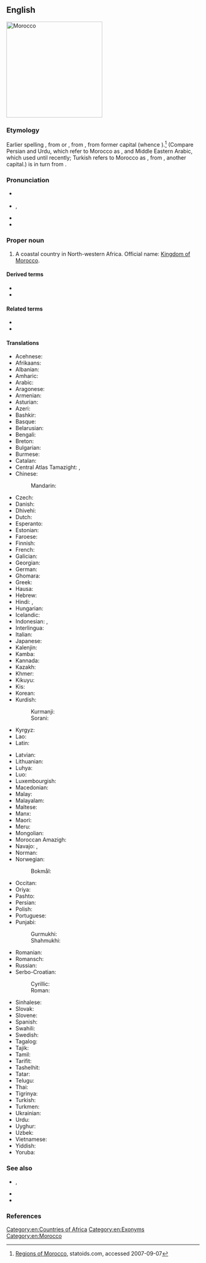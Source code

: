 {{also|morocco}}
==English==
[[Image:Morocco (orthographic projection).svg|250px|thumb|right|Morocco]]
{{wikipedia}}

===Etymology===
Earlier spelling {{m|en|Marocco}}, from {{etyl|es|en}} {{m|es|Marruecos}} or {{etyl|pt|en}} {{m|pt|Marrocos}}, from {{etyl|ML.|en}} {{m|la|Marrochium}}, from former capital {{m|la||Marrakech}} (whence {{cog|en|Marrakech}}).<ref>[http://www.statoids.com/uma.html Regions of Morocco], statoids.com, accessed 2007-09-07</ref> (Compare Persian and Urdu, which refer to Morocco as {{m|fa|مراکش|sc=Arab||marâkeš}}, and Middle Eastern Arabic, which used {{m|fa|مراكش|sc=Arab||marraakush}} until recently; Turkish refers to Morocco as {{m|tr|Fas}}, from {{m|tr|Fas||Fez}}, another capital.) {{m|tr||Marrakech}} is in turn from {{etyl|ber|en}} {{m|ber-pro||Murt n Akush|Land of God}}.

===Pronunciation===
* {{a|UK}} {{IPA|/məˈɹɒkəʊ/|lang=en}}
* {{a|US}} {{enPR|məräk'ō}}, {{IPAchar|/məˈrɑkoʊ/}}
* {{audio|En-us-Morocco.ogg|Audio (US)|lang=en}}
* {{rhymes|ɒkəʊ|lang=en}}

===Proper noun===
{{en-proper noun}}

# {{senseid|en|Q1028}}A coastal country in North-western Africa. Official name: [[Kingdom of Morocco]].

====Derived terms====
* {{l|en|Moroccan}}
* {{l|en|ambassador of Morocco}}

====Related terms====
* {{l|en|maroquin}}
* {{l|en|Marrakech}}

====Translations====
{{trans-top|id=Q1028|country}}
* Acehnese: {{t|ace|Maghribi}}
* Afrikaans: {{t|af|Marokko}}
* Albanian: {{t+|sq|Maroku}}
* Amharic: {{t|am|ሞሮኮ|sc=Ethi}}
* Arabic: {{t+|ar|اَلْمَغْرِب|f}}
* Aragonese: {{t|an|Marruecos|m}}
* Armenian: {{t|hy|Մարոկկո|sc=Armn}}
* Asturian: {{t+|ast|Marruecos|m-p}}
* Azeri: {{t+|az|Mərakeş}}
* Bashkir: {{t|ba|Марокко|sc=Cyrl}}
* Basque: {{t+|eu|Maroko}}
* Belarusian: {{t|be|Маро́ка|n|sc=Cyrl}}
* Bengali: {{t|bn|মরোক্কো|sc=Beng}}
* Breton: {{t|br|Maroko}}
* Bulgarian: {{t|bg|Маро́ко|n}}
* Burmese: {{t|my|မော်ရိုကို|sc=Mymr}}
* Catalan: {{t+|ca|Marroc|m}}
* Central Atlas Tamazight: {{t|tzm|ⵍⵎⴰⵖⵔⵉⴱ}}, {{t|tzm|ⴰⵎⵕⵕⵓⴽ}}
* Chinese:
*: Mandarin: {{t+|cmn|摩洛哥|tr=Móluògē|sc=Hani}}
* Czech: {{t+|cs|Maroko|m}}
* Danish: {{t+|da|Marokko}}
* Dhivehi: {{t|dv|މައުރިބު|sc=Thaa}}
* Dutch: {{t+|nl|Marokko}}
* Esperanto: {{t+|eo|Maroko}}
* Estonian: {{t+|et|Maroko}}
* Faroese: {{t|fo|Marokko|n}}
* Finnish: {{t+|fi|Marokko}}
* French: {{t+|fr|Maroc|m}}
* Galician: {{t+|gl|Marrocos|m-p}}
* Georgian: {{t|ka|მაროკო|sc=Geor}}
* German: {{t+|de|Marokko|n}}
* Ghomara: {{t-needed|gho}}
* Greek: {{t+|el|Μαρόκο|n}}
* Hausa: {{t|ha|Maroko|alt=Màr̃ōkò|f}}
* Hebrew: {{t|he|מָרוֹקוֹ|tr=maroko}}
* Hindi: {{t+|hi|मोरक्को|sc=Deva}}, {{t|hi|मराकेश|sc=Deva}}
* Hungarian: {{t+|hu|Marokkó}}
* Icelandic: {{t+|is|Marokkó}}
* Indonesian: {{t|id|Moroko}}, {{t+|id|Maroko}}
* Interlingua: {{t|ia|Marroco}}
* Italian: {{t+|it|Marocco|m}}
* Japanese: {{t+|ja|モロッコ|tr=Morokko}}
* Kalenjin: {{t|kln|Moroko}}
* Kamba: {{t|kam|Moroko}}
* Kannada: {{t+|kn|ಮೊರಾಕೊ|sc=Knda}}
* Kazakh: {{t|kk|Марокко|sc=Cyrl}}
* Khmer: {{t+|km|ម៉ារ៉ុក|tr=maarok|sc=Khmr}}
* Kikuyu: {{t|ki|Moroko}}
* Kis: {{t|kis|Moroko}}
* Korean: {{t|ko|^모로코}}
* Kurdish:
*: Kurmanji: {{t+|ku|Maroko}}
*: Sorani: {{t|ckb|مەغریب|sc=Arab|tr=mexribê}}
* Kyrgyz: {{t|ky|Марокко|sc=Cyrl}}
* Lao: {{t|lo|ມາລົກ|sc=Laoo}}
* Latin: {{t|la|Marocum|n}}
{{trans-mid}}
* Latvian: {{t+|lv|Maroka|f}}
* Lithuanian: {{t+|lt|Marokas|m}}
* Luhya: {{t|luy|Moroko}}
* Luo: {{t|luo|Moroko}}
* Luxembourgish: {{t|lb|Marokko|n}}
* Macedonian: {{t|mk|Маро́ко|n}}
* Malay: {{t|ms|Maghribi}}
* Malayalam: {{t|ml|മൊറോക്കൊ|sc=Mlym}}
* Maltese: {{t|mt|il-[[Marokk]]}}
* Manx: {{t|gv|Maroc|f|alt=Yn Varoc}}
* Maori: {{t|mi|Marako}}
* Meru: {{t|mer|Moroko}}
* Mongolian: {{t|mn|Марокко|sc=Cyrl}}
* Moroccan Amazigh: {{t-needed|zgh}}
* Navajo: {{t|nv|Moroko}}, {{t|nv|Máághwib bikéyah}}
* Norman: {{t|nrf|Maroc|m}}
* Norwegian:
*: Bokmål: {{t+|nb|Marokko}}
* Occitan: {{t+|oc|Marròc|m}}
* Oriya: {{t|or|ମୋରୋକୋ|sc=Orya|tr=mōrōkō}}
* Pashto: {{t|ps|مراکش|sc=fa-Arab|tr=marākeś}}
* Persian: {{t+|fa|مراکش|tr=marâkeš|sc=fa-Arab}}
* Polish: {{t+|pl|Maroko}}
* Portuguese: {{t+|pt|Marrocos|m}}
* Punjabi:
*: Gurmukhi: {{t|pa|ਮੋਰਾਕੋ|tr=mōrākō}}
*: Shahmukhi: {{t|pa|مراکش|tr=marākeś}}
* Romanian: {{t+|ro|Maroc|n}}
* Romansch: {{t|rm|Maroc|m}}
* Russian: {{t+|ru|Маро́кко|n}}
* Serbo-Croatian:
*: Cyrillic: {{t|sh|Мароко|m}}
*: Roman: {{t+|sh|Maroko|m}}
* Sinhalese: {{t|si|මොරොක්කෝව|sc=Sinh}}
* Slovak: {{t+|sk|Maroko|n}}
* Slovene: {{t+|sl|Maroko|m}}
* Spanish: {{t+|es|Marruecos|m}}
* Swahili: {{t+|sw|Moroko}}
* Swedish: {{t+|sv|Marocko}}
* Tagalog: {{t|tl|Maruwekos}}
* Tajik: {{t|tg|Марокаш|sc=Cyrl}}
* Tamil: {{t|ta|மொரோக்கோ|sc=Taml}}
* Tarifit: {{t-needed|rif}}
* Tashelhit: {{t-needed|shi}}
* Tatar: {{t|tt|Марокко|sc=Cyrl}}
* Telugu: {{t+|te|మొరాకో|sc=Telu}}
* Thai: {{t+|th|โมร็อกโก}}
* Tigrinya: {{t|ti|ሞሮኮ|sc=Ethi}}
* Turkish: {{t+|tr|Fas}}
* Turkmen: {{t|tk|Marokko}}
* Ukrainian: {{t+|uk|Маро́кко|n|sc=Cyrl}}
* Urdu: {{t|ur|مراکش|tr=marākeś}}
* Uyghur: {{t|ug|ماراكەش|sc=ug-Arab}}
* Uzbek: {{t+|uz|Marokash}}
* Vietnamese: {{t|vi|Ma-rốc}}
* Yiddish: {{t|yi|מאַראָקאָ}}
* Yoruba: {{t|yo|Mòrókò}}
{{trans-bottom}}

===See also===
* {{l|en|Maghreb}}, {{l|en|Maghrib}}
* {{l|en|North Africa}}
* {{l|en|Appendix:Countries of the world}}

===References===
<references/>

[[Category:en:Countries of Africa]]
[[Category:en:Exonyms]]
[[Category:en:Morocco]]